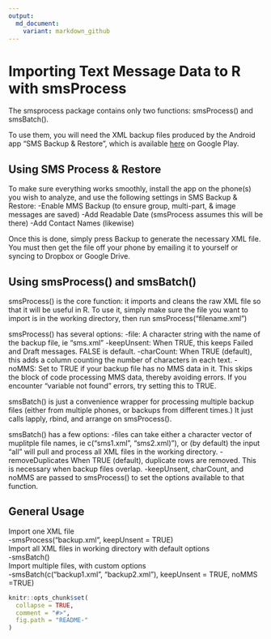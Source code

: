 ```yaml
---
output:
  md_document:
    variant: markdown_github
---
```


<!-- README.md is generated from README.Rmd. Please edit that file -->


Importing Text Message Data to R with smsProcess
====================

The smsprocess package contains only two functions: smsProcess() and smsBatch().

To use them, you will need the XML backup files produced by the Android app
"SMS Backup & Restore", which is available  [here](https://play.google.com/store/apps/details?id=com.riteshsahu.SMSBackupRestore)
on Google Play. 

Using SMS Process & Restore
---------------------

To make sure everything works smoothly, install the app on the phone(s) you wish 
to analyze, and use the following settings in SMS Backup & Restore:
  -Enable MMS Backup (to ensure group, multi-part, & image messages are saved)
  -Add Readable Date (smsProcess assumes this will be there)
  -Add Contact Names (likewise)

Once this is done, simply press Backup to generate the necessary XML file. You
must then get the file off your phone by emailing it to yourself or syncing to
Dropbox or Google Drive.

Using smsProcess() and smsBatch()
---------------------
smsProcess() is the core function: it imports and cleans the raw XML file
so that it will be useful in R. To use it, simply make sure the file you want
to import is in the working directory, then run smsProcess("filename.xml")

smsProcess() has several options:
  -file: A character string with the name of the backup file, ie "sms.xml"
  -keepUnsent: When TRUE, this keeps Failed and Draft messages. FALSE is default.
  -charCount: When TRUE (default), this adds a column counting the number of 
  characters in each text.
  -noMMS: Set to TRUE if your backup file has no MMS data in it. This skips
  the block of code processing MMS data, thereby avoiding errors. If you 
  encounter "variable not found" errors, try setting this to TRUE.

smsBatch() is just a convenience wrapper for processing multiple backup files
(either from multiple phones, or backups from different times.) It just calls
lapply, rbind, and arrange on smsProcess().

smsBatch() has a few options:
  -files can take either a character vector of muplitple file names, ie
  c("sms1.xml", "sms2.xml)"), or (by default) the input "all" will pull and
  process all XML files in the working directory.
  -removeDuplicates When TRUE (default), duplicate rows are removed. This is
  necessary when backup files overlap.
  -keepUnsent, charCount, and noMMS are passed to smsProcess() to set the
  options available to that function.
  
General Usage
---------------------
Import one XML file  
  -smsProcess("backup.xml", keepUnsent = TRUE)  
Import all XML files in working directory with default options  
  -smsBatch()  
Import multiple files, with custom options  
  -smsBatch(c("backup1.xml", "backup2.xml"), keepUnsent = TRUE, noMMS =TRUE)  

```r
knitr::opts_chunk$set(
  collapse = TRUE,
  comment = "#>",
  fig.path = "README-"
)
```
